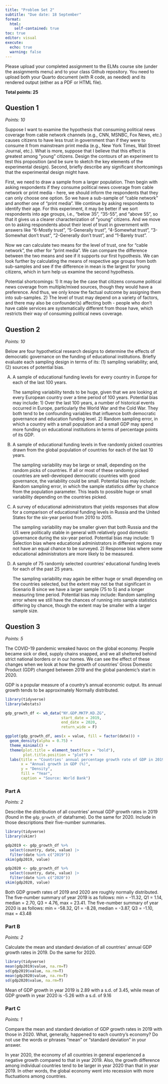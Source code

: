 ```yaml
---
title: "Problem Set 2"
subtitle: "Due date: 18 September"
format: 
  html:
    self-contained: true
toc: true
editor: visual
execute: 
  echo: true
  warning: false
---
```


Please upload your completed assignment to the ELMs course site (under the assignments menu) and to your class Github repository. You need to upload both your Quarto document (with R code, as needed) and its rendered output (either as a PDF or HTML file).

**Total points: 25**

## Question 1

*Points: 10*

Suppose I want to examine the hypothesis that consuming political news coverage from cable network channels (e.g., CNN, MSNBC, Fox News, etc.) causes citizens to have less trust in government than if they were to consume it from mainstream print media (e.g., New York Times, Wall Street Journal, etc.). What is more, suppose that I believe that this effect is greatest among "young" citizens. Design the contours of an experiment to test this proposition (and be sure to sketch the key elements of the experimental design). Second, briefly describe any significant shortcomings that the experimental design might have.

First, we need to draw a sample from a larger population. Then begin with asking respondents if they consume political news coverage from cable network or print media - here, we should inform the respondents that they can only choose one option. So we have a sub-sample of "cable network" and another one of "print media". We continue by asking respondents to identify their age. For this experiment, it may be better if we sort respondents into age groups, i.e., "below 35", "35-55", and "above 55", so that it gives us a clearer characterization of "young" citizens. And we move on to asking respondents about their level of trust in government with answers like "6-Mostly trust", "5-Generally trust", "4-Somewhat trust", "3-Somewhat don't trust", "2-Generally don't trust", and "1-Barely trust".

Now we can calculate two means for the level of trust, one for "cable network", the other for "print media". We can compare the difference between the two means and see if it supports our first hypothesis. We can look further by calculating the means of respective age groups from both sub-samples and see if the difference in mean is the largest for young citizens, which in turn help us examine the second hypothesis.

Potential shortcomings: 1) It may be the case that citizens consume political news coverage from multiple/mixed sources, though they would have a preference. And thus, we only know the factual outcome by assigning them into sub-samples. 2) The level of trust may depend on a variety of factors, and there may also be confounder(s) affecting both - people who don't have cable services are systematically different from those have, which restricts their way of consuming political news coverage.

## Question 2

*Points: 10*

Below are four hypothetical research designs to determine the effects of democratic governance on the funding of educational institutions. Briefly evaluate each sampling design in terms of its: (1) sampling variability; and, (2) sources of potential bias.

A.  A sample of educational funding levels for every country in Europe for each of the last 100 years.

    The sampling variability tends to be huge, given that we are looking at every European country over a time period of 100 years. Potential bias may include: 1) Over the last 100 years, a number of historical events occurred in Europe, particularly the World War and the Cold War. They both tend to be confounding variables that influence both democratic governance and education funding level. 2) Random sampling error, in which a country with a small population and a small GDP may spend more funding on educational institutions in terms of percentage points of its GDP.

B.  A sample of educational funding levels in five randomly picked countries drawn from the global population of countries for each of the last 10 years.

    The sampling variability may be large or small, depending on the random picks of countries. If all or most of these randomly picked countries are well-developed democratic countries with good governance, the variability could be small. Potential bias may include: Random sampling error, in which the sample statistics differ by chance from the population parameter. This leads to possible huge or small variability depending on the countries picked.

C.  A survey of educational administrators that yields responses that allow for a comparison of educational funding levels in Russia and the United States for the six-year period from 2010 to 2015.

    The sampling variability may be smaller given that both Russia and the US were politically stable in general with relatively good domestic governance during the six-year period. Potential bias may include: 1) Selection bias where educational administrators in different regions may not have an equal chance to be surveyed. 2) Response bias where some educational administrators are more likely to be measured.

D.  A sample of 75 randomly selected countries' educational funding levels for each of the past 25 years.

    The sampling variability may again be either huge or small depending on the countries selected, but the extent may not be that significant in Scenario B since we have a larger sample (75 to 5) and a longer measuring time period. Potential bias may include: Random sampling error where we still have the chances of running into sample statistics differing by chance, though the extent may be smaller with a larger sample size.

## Question 3

*Points: 5*

The COVID-19 pandemic wreaked havoc on the global economy. People became sick or died, supply chains snapped, and we all sheltered behind strict national borders or in our homes. We can see the effect of these changes when we look at how the growth of countries' Gross Domestic Product (GDP) changed between 2019 and the global pandemic's start in 2020.

::: callout-note
GDP is a popular measure of a country's annual economic output. Its annual growth tends to be approximately Normally distributed.
:::

```r
library(tidyverse)
library(wbstats)

gdp_growth_df <- wb_data("NY.GDP.MKTP.KD.ZG", 
                         start_date = 2019, 
                         end_date = 2020, 
                         return_wide = F)

ggplot(gdp_growth_df, aes(x = value, fill = factor(date))) + 
  geom_density(alpha = 0.75) + 
  theme_minimal() + 
  theme(plot.title = element_text(face = "bold"),
        plot.title.position = "plot") + 
  labs(title = "Countries' annual percentage growth rate of GDP in 2019 and 2020",
       x = "Annual growth in GDP (%)",
       y = "Density",
       fill = "Year",
       caption = "Source: World Bank")
```

### Part A

*Points: 2*

Describe the distribution of all countries' annual GDP growth rates in 2019 (found in the `gdp_growth_df` dataframe). Do the same for 2020. Include in those descriptions their five-number summaries.

```r
library(tidyverse)
library(skimr)

gdp2019 <- gdp_growth_df %>%
  select(country, date, value) |>
  filter(date %in% c("2019"))
skim(gdp2019, value)

gdp2020 <- gdp_growth_df %>%
  select(country, date, value) |>
  filter(date %in% c("2020"))
skim(gdp2020, value)
```

Both GDP growth rates of 2019 and 2020 are roughly normally distributed. The five-number summary of year 2019 is as follows: min = -11.32, Q1 = 1.14, median = 2.70, Q3 = 4.76, max = 23.41. The five-number summary of year 2020 is as follows: min = -58.32, Q1 = -8.28, median = -3.87, Q3 = -1.10, max = 43.48

### Part B

*Points: 2*

Calculate the mean and standard deviation of all countries' annual GDP growth rates in 2019. Do the same for 2020.

```r
library(tidyverse)
mean(gdp2019$value, na.rm=T)
sd(gdp2019$value, na.rm=T)
mean(gdp2020$value, na.rm=T)
sd(gdp2020$value, na.rm=T)
```

Mean of GDP growth in year 2019 is 2.89 with a s.d. of 3.45, while mean of GDP growth in year 2020 is -5.26 with a s.d. of 9.16

### Part C

*Points: 1*

Compare the mean and standard deviation of GDP growth rates in 2019 with those in 2020. What, generally, happened to each country's economy? Do not use the words or phrases "mean" or "standard deviation" in your answer.

In year 2020, the economy of all countries in general experienced a negative growth compared to that in year 2019. Also, the growth difference among individual countries tend to be larger in year 2020 than that in year 2019. In other words, the global economy went into recession with more fluctuations among countries.

